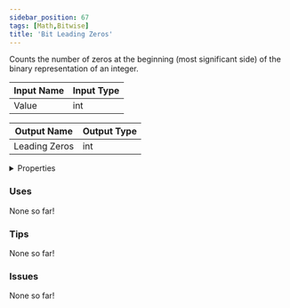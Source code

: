 ```yaml
---
sidebar_position: 67
tags: [Math,Bitwise]
title: 'Bit Leading Zeros'
---
```


Counts the number of zeros at the beginning (most significant side) of the binary representation of an integer.




<EsbSvg />

| Input Name | Input Type |
|-----------|-----------|
| Value | int |

| Output Name | Output Type |
|-----------|-----------|
| Leading Zeros | int |


<details>
  <summary>Properties</summary>
  <div>
    <div>
    <table>
      <thead>
        <tr>
          <th>Is beta required?</th>
          <th>❌</th>
        </tr>
        <tr>
          <th>Is this chip a trolling risk?</th>
          <th>❌</th>
        </tr>
        <tr>
          <th>Is this chip a role assignment risk?</th>
          <th>❌</th>
        </tr>
        <tr>
          <th>Chip UUID</th>
          <th>d6e62624-06b0-416e-8e3c-ca058efd3c46</th>
        </tr>
      </thead>
    </table>
    </div>
  </div>
</details>

### Uses

None so far!

### Tips

None so far!

### Issues

None so far!